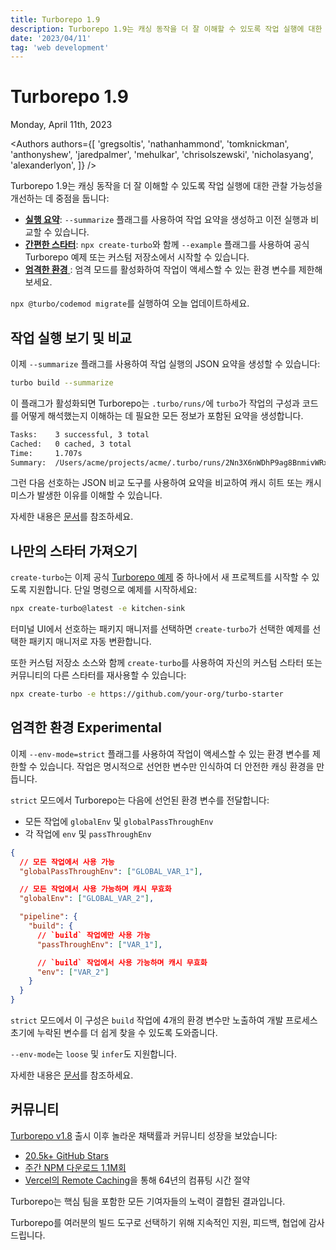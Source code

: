 ```yaml
---
title: Turborepo 1.9
description: Turborepo 1.9는 캐싱 동작을 더 잘 이해할 수 있도록 작업 실행에 대한 관찰 가능성을 개선하는 데 중점을 둡니다.
date: '2023/04/11'
tag: 'web development'
---
```


<h1 className="text-center">Turborepo 1.9</h1>


<Date>Monday, April 11th, 2023</Date>

<Authors
  authors={[
    'gregsoltis',
    'nathanhammond',
    'tomknickman',
    'anthonyshew',
    'jaredpalmer',
    'mehulkar',
    'chrisolszewski',
    'nicholasyang',
    'alexanderlyon',
  ]}
/>

Turborepo 1.9는 캐싱 동작을 더 잘 이해할 수 있도록 작업 실행에 대한 관찰 가능성을 개선하는 데 중점을 둡니다:

- [**실행 요약**](#view-and-compare-task-runs): `--summarize` 플래그를 사용하여 작업 요약을 생성하고 이전 실행과 비교할 수 있습니다.
- [**간편한 스타터**](#bring-your-own-starter): `npx create-turbo`와 함께 `--example` 플래그를 사용하여 공식 Turborepo 예제 또는 커스텀 저장소에서 시작할 수 있습니다.
- [**엄격한 환경** <ExperimentalBadge isLink={false} />](#strict-environments-experimental): 엄격 모드를 활성화하여 작업이 액세스할 수 있는 환경 변수를 제한해 보세요.

`npx @turbo/codemod migrate`를 실행하여 오늘 업데이트하세요.

## 작업 실행 보기 및 비교

이제 `--summarize` 플래그를 사용하여 작업 실행의 JSON 요약을 생성할 수 있습니다:

```bash title="Terminal"
turbo build --summarize
```

이 플래그가 활성화되면 Turborepo는 `.turbo/runs/`에 `turbo`가 작업의 구성과 코드를 어떻게 해석했는지 이해하는 데 필요한 모든 정보가 포함된 요약을 생성합니다.

```bash title="Terminal"
Tasks:    3 successful, 3 total
Cached:   0 cached, 3 total
Time:     1.707s
Summary:  /Users/acme/projects/acme/.turbo/runs/2Nn3X6nWDhP9ag8BnmivWRxHpHC.json
```

그런 다음 선호하는 JSON 비교 도구를 사용하여 요약을 비교하여 캐시 히트 또는 캐시 미스가 발생한 이유를 이해할 수 있습니다.

자세한 내용은 [문서](/docs/reference/run#--summarize)를 참조하세요.

## 나만의 스타터 가져오기

`create-turbo`는 이제 공식 [Turborepo 예제](https://github.com/vercel/turbo/tree/main/examples) 중 하나에서 새 프로젝트를 시작할 수 있도록 지원합니다. 단일 명령으로 예제를 시작하세요:

```bash title="Terminal"
npx create-turbo@latest -e kitchen-sink
```

터미널 UI에서 선호하는 패키지 매니저를 선택하면 `create-turbo`가 선택한 예제를 선택한 패키지 매니저로 자동 변환합니다.

또한 커스텀 저장소 소스와 함께 `create-turbo`를 사용하여 자신의 커스텀 스타터 또는 커뮤니티의 다른 스타터를 재사용할 수 있습니다:

```bash title="Terminal"
npx create-turbo -e https://github.com/your-org/turbo-starter
```

## 엄격한 환경 <ExperimentalBadge>Experimental</ExperimentalBadge>

이제 `--env-mode=strict` 플래그를 사용하여 작업이 액세스할 수 있는 환경 변수를 제한할 수 있습니다. 작업은 명시적으로 선언한 변수만 인식하여 더 안전한 캐싱 환경을 만듭니다.

`strict` 모드에서 Turborepo는 다음에 선언된 환경 변수를 전달합니다:

- 모든 작업에 `globalEnv` 및 `globalPassThroughEnv`
- 각 작업에 `env` 및 `passThroughEnv`

```json title="./turbo.json"
{
  // 모든 작업에서 사용 가능
  "globalPassThroughEnv": ["GLOBAL_VAR_1"],

  // 모든 작업에서 사용 가능하며 캐시 무효화
  "globalEnv": ["GLOBAL_VAR_2"],

  "pipeline": {
    "build": {
      // `build` 작업에만 사용 가능
      "passThroughEnv": ["VAR_1"],

      // `build` 작업에서 사용 가능하며 캐시 무효화
      "env": ["VAR_2"]
    }
  }
}
```

`strict` 모드에서 이 구성은 `build` 작업에 4개의 환경 변수만 노출하여 개발 프로세스 초기에 누락된 변수를 더 쉽게 찾을 수 있도록 도와줍니다.

`--env-mode`는 `loose` 및 `infer`도 지원합니다.

자세한 내용은 [문서](/docs/reference/run#--env-mode-option)를 참조하세요.

## 커뮤니티

[Turborepo v1.8](/blog/turbo-1-8-0) 출시 이후 놀라운 채택률과 커뮤니티 성장을 보았습니다:

- [20.5k+ GitHub Stars](https://github.com/vercel/turbo)
- [주간 NPM 다운로드 1.1M회](https://www.npmjs.com/package/turbo)
- [Vercel의 Remote Caching](https://vercel.com/docs/concepts/monorepos/remote-caching)을 통해 64년의 컴퓨팅 시간 절약

Turborepo는 핵심 팀을 포함한 모든 기여자들의 노력이 결합된 결과입니다.

Turborepo를 여러분의 빌드 도구로 선택하기 위해 지속적인 지원, 피드백, 협업에 감사드립니다.
